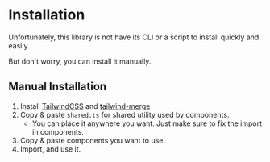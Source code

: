 # Installation

Unfortunately, this library is not have its CLI or a script to install quickly and easily.

But don't worry, you can install it manually.

## Manual Installation

1. Install [TailwindCSS](https://tailwindcss.com/docs/installation) and [tailwind-merge](https://github.com/dhiwise/tailwind-merge)
2. Copy & paste `shared.ts` for shared utility used by components.
    * You can place it anywhere you want. Just make sure to fix the import in components.
3. Copy & paste components you want to use.
4. Import, and use it.

